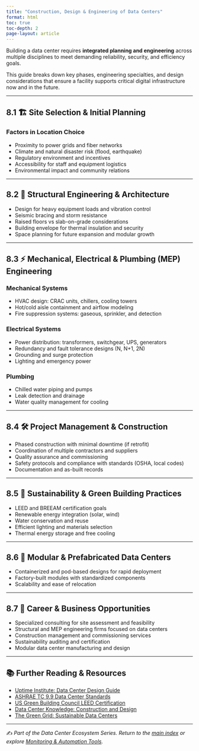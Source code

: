 ```yaml
---
title: "Construction, Design & Engineering of Data Centers"
format: html
toc: true
toc-depth: 2
page-layout: article
---
```


Building a data center requires **integrated planning and engineering** across multiple disciplines to meet demanding reliability, security, and efficiency goals.

This guide breaks down key phases, engineering specialties, and design considerations that ensure a facility supports critical digital infrastructure now and in the future.

---

## 8.1 🏗️ Site Selection & Initial Planning

### Factors in Location Choice
- Proximity to power grids and fiber networks
- Climate and natural disaster risk (flood, earthquake)
- Regulatory environment and incentives
- Accessibility for staff and equipment logistics
- Environmental impact and community relations

---

## 8.2 🧱 Structural Engineering & Architecture

- Design for heavy equipment loads and vibration control
- Seismic bracing and storm resistance
- Raised floors vs slab-on-grade considerations
- Building envelope for thermal insulation and security
- Space planning for future expansion and modular growth

---

## 8.3 ⚡ Mechanical, Electrical & Plumbing (MEP) Engineering

### Mechanical Systems
- HVAC design: CRAC units, chillers, cooling towers
- Hot/cold aisle containment and airflow modeling
- Fire suppression systems: gaseous, sprinkler, and detection

### Electrical Systems
- Power distribution: transformers, switchgear, UPS, generators
- Redundancy and fault tolerance designs (N, N+1, 2N)
- Grounding and surge protection
- Lighting and emergency power

### Plumbing
- Chilled water piping and pumps
- Leak detection and drainage
- Water quality management for cooling

---

## 8.4 🛠️ Project Management & Construction

- Phased construction with minimal downtime (if retrofit)
- Coordination of multiple contractors and suppliers
- Quality assurance and commissioning
- Safety protocols and compliance with standards (OSHA, local codes)
- Documentation and as-built records

---

## 8.5 🌱 Sustainability & Green Building Practices

- LEED and BREEAM certification goals
- Renewable energy integration (solar, wind)
- Water conservation and reuse
- Efficient lighting and materials selection
- Thermal energy storage and free cooling

---

## 8.6 📐 Modular & Prefabricated Data Centers

- Containerized and pod-based designs for rapid deployment
- Factory-built modules with standardized components
- Scalability and ease of relocation

---

## 8.7 💼 Career & Business Opportunities

- Specialized consulting for site assessment and feasibility
- Structural and MEP engineering firms focused on data centers
- Construction management and commissioning services
- Sustainability auditing and certification
- Modular data center manufacturing and design

---

## 📚 Further Reading & Resources

- [Uptime Institute: Data Center Design Guide](https://uptimeinstitute.com/)
- [ASHRAE TC 9.9 Data Center Standards](https://www.ashrae.org/)
- [US Green Building Council LEED Certification](https://www.usgbc.org/leed)
- [Data Center Knowledge: Construction and Design](https://www.datacenterknowledge.com/)
- [The Green Grid: Sustainable Data Centers](https://www.thegreengrid.org/)

---

✍️ *Part of the Data Center Ecosystem Series. Return to the [main index](index.html) or explore [Monitoring & Automation Tools](Monitoring.html).*
